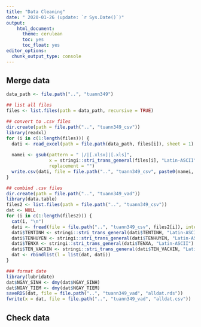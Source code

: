```yaml
---
title: "Data Cleaning"
date: " 2020-01-26 (update: `r Sys.Date()`)"
output:
    html_document:
      theme: cerulean
      toc: yes
      toc_float: yes
editor_options:
  chunk_output_type: console
---
```


## Merge data

```r
data_path <- file.path("..", "tuann349")

## list all files
files <- list.files(path = data_path, recursive = TRUE)

## convert to .csv files
dir.create(path = file.path("..", "tuann349_csv"))
library(readxl)
for (i in c(1:length(files))) {
  dati <- read_excel(path = file.path(data_path, files[i]), sheet = 1)
  
  namei <- gsub(pattern = " |/|[.xlsx]|[.xls]",
                x = stringi::stri_trans_general(files[i], "Latin-ASCII"),
                replacement = "")
  write.csv(dati, file = file.path("..", "tuann349_csv", paste0(namei, ".csv")))
}

## combind .csv files
dir.create(path = file.path("..", "tuann349_vad"))
library(data.table)
files2 <- list.files(path = file.path("..", "tuann349_csv"))
dat <- NULL
for (i in c(1:length(files2))) {
  cat(i, "\n")
  dati <- fread(file = file.path("..", "tuann349_csv", files2[i]), integer64 = "character")
  dati$TENTINH <- stringi::stri_trans_general(dati$TENTINH, "Latin-ASCII")
  dati$TENHUYEN <- stringi::stri_trans_general(dati$TENHUYEN, "Latin-ASCII")
  dati$TENXA <- stringi::stri_trans_general(dati$TENXA, "Latin-ASCII")
  dati$TEN_VACXIN <- stringi::stri_trans_general(dati$TEN_VACXIN, "Latin-ASCII")
  dat <- rbindlist(l = list(dat, dati))
}

### format date
library(lubridate)
dat$NGAY_SINH <- dmy(dat$NGAY_SINH)
dat$NGAY_TIEM <- dmy(dat$NGAY_TIEM)
saveRDS(dat, file = file.path("..", "tuann349_vad", "alldat.rds"))
fwrite(x = dat, file = file.path("..", "tuann349_vad", "alldat.csv"))
```


## Check data
